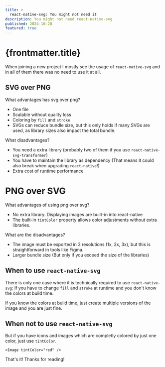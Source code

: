 ```yaml
---
title: >
  react-native-svg: You might not need it
description: You might not need react-native-svg
published: 2024-10-28
featured: true
---
```



# {frontmatter.title}

When joining a new project I mostly see the usage of `react-native-svg` and in all of them there was no need to use it at all.

## SVG over PNG

What advantages has svg over png?

- One file
- Scalable without quality loss
- Coloring by `fill` and `stroke`
- SVGs can reduce bundle size, but this only holds if many SVGs are used, as library sizes also impact the total bundle.

What disadvantages?

- You need a extra library (probably two of them if you use `react-native-svg-transformer`)
- You have to maintain the library as dependency (That means it could also break when upgrading `react-native`!)
- Extra cost of runtime performance

# PNG over SVG

What advantages of using png over svg?

- No extra library. Displaying images are built-in into react-native
- The built-in `tintColor` property allows color adjustments without extra libraries.

What are the disadvantages?

- The image must be exported in 3 resolutions (1x, 2x, 3x), but this is straightforward in tools like Figma.
- Larger bundle size (But only if you exceed the size of the libraries)

## When to use `react-native-svg`

There is only one case where it is technically required to use `react-native-svg`: If you have to change `fill` and `stroke` at runtime and you don't know the colors at build time.

If you know the colors at build time, just create multiple versions of the image and you are just fine.

## When not to use `react-native-svg`

But if you have icons and images which are completly colored by just one color, just use `tintColor`.

```tsx
<Image tintColor="red" />
```

That's it! Thanks for reading!
